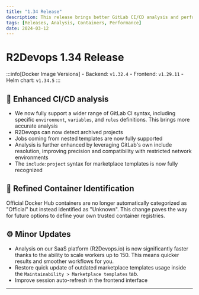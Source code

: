 ```yaml
---
title: "1.34 Release"
description: This release brings better GitLab CI/CD analysis and performance enhancements on R2Devops.io
tags: [Releases, Analysis, Containers, Performance]
date: 2024-03-12
---
```


# R2Devops 1.34 Release


:::info[Docker Image Versions]
    - Backend: `v1.32.4`
    - Frontend: `v1.29.11`
    - Helm chart: `v1.34.5`
:::

<!--truncate-->

## 🔎 Enhanced CI/CD analysis

- We now fully support a wider range of GitLab CI syntax, including specific
  `environment`, `variables`, and `rules` definitions. This brings more
  accurate analysis
- R2Devops can now detect archived projects
- Jobs coming from nested templates are now fully supported
- Analysis is further enhanced by leveraging GitLab's own include resolution,
  improving precision and compatibility with restricted network environments
- The `include:project` syntax for marketplace templates is now fully
  recognized

## 🫙 Refined Container Identification

Official Docker Hub containers are no longer automatically categorized as
"Official" but instead identified as "Unknown". This change paves the way for
future options to define your own trusted container registries.

## ⚙️ Minor Updates

- Analysis on our SaaS platform (R2Devops.io) is now significantly faster
  thanks to the ability to scale workers up to 150. This means quicker results
  and smoother workflows for you.
- Restore quick update of outdated marketplace templates usage inside the
  `Maintainability > Marketplace templates` tab.
- Improve session auto-refresh in the frontend interface

-----

<ReleaseBottomButton />
